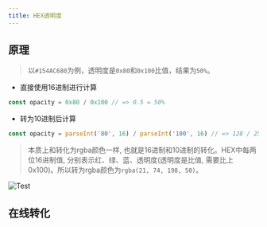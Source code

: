 ```yaml
---
title: HEX透明度
---
```



## 原理
> 以`#154AC680`为例，透明度是`0x80`和`0x100`比值，结果为`50%`。

- 直接使用16进制进行计算

``` js
const opacity = 0x80 / 0x100 // => 0.5 = 50%
```

- 转为10进制后计算

``` js
const opacity = parseInt('80', 16) / parseInt('100', 16) // => 128 / 256 = 0.5 = 50%
```

> 本质上和转化为rgba颜色一样, 也就是16进制和10进制的转化。HEX中每两位16进制值, 分别表示红、绿、蓝、透明度(透明度是比值, 需要比上0x100)。所以转为rgba颜色为`rgba(21, 74, 198, 50)`。

![Test](/content/center.svg)

## 在线转化
<ColorTransform />

